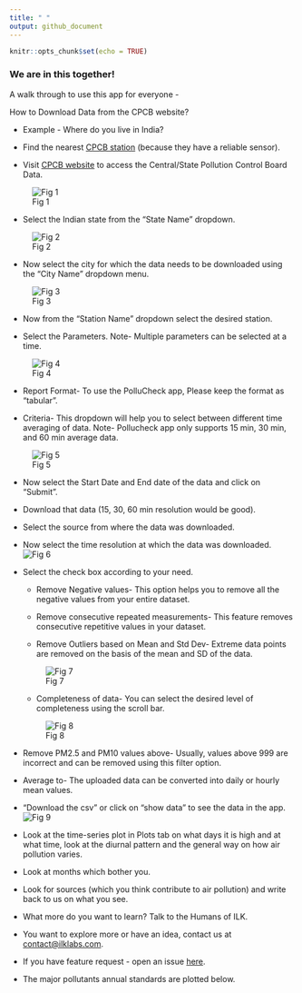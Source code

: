 ```yaml
---
title: " "
output: github_document
---
```


```r
knitr::opts_chunk$set(echo = TRUE)
```

### We are in this together!

A walk through to use this app for everyone -

How to Download Data from the CPCB website?

- Example - Where do you live in India?

- Find the nearest [CPCB station](https://app.cpcbccr.com/ccr/#/caaqm-dashboard-all/caaqm-landing) (because they have a reliable sensor).

- Visit [CPCB website](https://app.cpcbccr.com/ccr/#/caaqm-dashboard-all/caaqm-landing) to access the Central/State Pollution Control Board Data.

![Fig 1](WWW/CPCB_data_down.jpeg)

- Select the Indian state from the "State Name" dropdown.

![Fig 2](WWW/CPCB_Station.jpeg)

- Now select the city for which the data needs to be downloaded using the "City Name" dropdown menu.

![Fig 3](WWW/CPCB_Station_city.jpeg)

- Now from the "Station Name" dropdown select the desired station.

- Select the Parameters.
Note- Multiple parameters can be selected at a time.

![Fig 4](WWW/CPCB_Station_parameters.jpeg)

- Report Format- To use the PolluCheck app, Please keep the format as "tabular".

- Criteria- This dropdown will help you to select between different time averaging of data.
Note- Pollucheck app only supports 15 min, 30 min, and 60 min average data.

![Fig 5](WWW/CPCB_Station_TA.jpeg)

- Now select the Start Date and End date of the data and click on "Submit".
- Download that data (15, 30, 60 min resolution would be good).
- Select the source from where the data was downloaded.
- Now select the time resolution at which the data was downloaded.
![Fig 6](WWW/App_TA.jpeg)

- Select the check box according to your need.

   - Remove Negative values- This option helps you to remove all the negative values from your entire dataset.

   - Remove consecutive repeated measurements- This feature removes consecutive repetitive values in your dataset.

   - Remove Outliers based on Mean and Std Dev-  Extreme data points are removed on the basis of the mean and SD of the data.
   
   ![Fig 7](WWW/App_Out.jpeg)
   
   - Completeness of data- You can select the desired level of completeness using the scroll bar.
   
   ![Fig 8](WWW/App_Comp.jpeg)

- Remove PM2.5 and PM10 values above- Usually, values above 999 are incorrect and can be removed using this filter option.

- Average to- The uploaded data can be converted into daily or hourly mean values.

- "Download the csv" or click on "show data" to see the data in the app.
![Fig 9](WWW/App_down.jpeg)
- Look at the time-series plot in Plots tab on what days it is high and at what time, look at the diurnal pattern and the general way on how air pollution varies. 
- Look at months which bother you. 
- Look for sources (which you think contribute to air pollution) and write back to us on what you see.
- What more do you want to learn? Talk to the Humans of ILK. 
- You want to explore more or have an idea, contact us at [contact@ilklabs.com](contact@ilklabs.com).
- If you have feature request - open an issue [here](https://github.com/adithirgis/OpenSourceAirQualityApp).
- The major pollutants annual standards are plotted below. 

